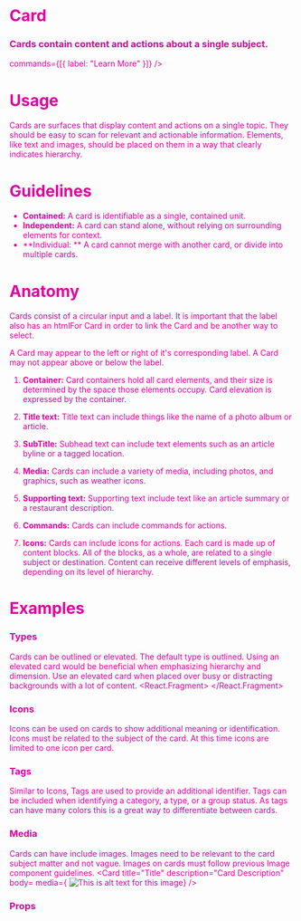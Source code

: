 

<Meta title="Work|Docs/Card" component={Card} />

# Card

### Cards contain content and actions about a single subject.


<Preview withToolbar>
  <Story name="Standard">
    <Card
        title="Title"
        description="Card Description"
        body=<Body text="Lorem ipsum dolor sit amet, consectetur adipiscing elit, sed do eiusmod tempor incididunt ut labore et dolore magna aliqua. Ut enim ad minim veniam, quis nostrud exercitation ullamco laboris nisi ut aliquip ex ea commodo consequat. Duis aute irure dolor in reprehenderit in voluptate velit esse cillum dolore eu fugiat nulla pariatur. Excepteur sint occaecat cupidatat non proident, sunt in culpa qui officia deserunt mollit anim id est laborum." />
        commands={[{ label: "Learn More" }]}
      />
  </Story>
</Preview>

# Usage
Cards are surfaces that display content and actions on a single topic. They should be easy to scan for relevant and actionable information. Elements, like text and images, should be placed on them in a way that clearly indicates hierarchy.


# Guidelines
- **Contained:**
A card is identifiable as a single, contained unit. 
- **Independent:**
A card can stand alone, without relying on surrounding elements for context.
- **Individual: **
A card cannot merge with another card, or divide into multiple cards.


# Anatomy
Cards consist of a circular input and a label. It is important that the label also has an htmlFor Card in order to link the Card and be another way to select.

A Card may appear to the left or right of it's corresponding label. A Card may not appear above or below the label. 

1. **Container:**
Card containers hold all card elements, and their size is determined by the space those elements occupy. Card elevation is expressed by the container.

2. **Title text:** 
Title text can include things like the name of a photo album or article.

4. **SubTitle:** 
Subhead text can include text elements such as an article byline or a tagged location.

5. **Media:** 
Cards can include a variety of media, including photos, and graphics, such as weather icons.

6. **Supporting text:**
Supporting text include text like an article summary or a restaurant description.

7. **Commands:** 
Cards can include commands for actions.

8. **Icons:**
Cards can include icons for actions. Each card is made up of content blocks. All of the blocks, as a whole, are related to a single subject or destination. Content can receive different levels of emphasis, depending on its level of hierarchy.



# Examples

### Types
Cards can be outlined or elevated. The default type is outlined. Using an elevated card would be beneficial when emphasizing hierarchy and dimension. Use an elevated card when placed over busy or distracting backgrounds with a lot of content.
<Preview>
  <Story name="Types">
  <React.Fragment>
  <Grid columns="2">
          <Card title="Outlined Card" description="Card Description" />
          <Card title="Elevated Card" description="Card Description" type="elevated" />
          </Grid>
  </React.Fragment>
  </Story>
</Preview>



### Icons
Icons can be used on cards to show additional meaning or identification. Icons must be related to the subject of the card. At this time icons are limited to one icon per card.
<Preview>
  <Story name="Icons">
    <Card
        title="Appraisal Research"
        description="19-0942231 - 123 Main St, Woburn, MA 01801"
        icon="analytics"
      />
  </Story>
</Preview>


### Tags
Similar to Icons, Tags are used to provide an additional identifier. Tags can be included when identifying a category, a type, or a group status. As tags can have many colors this is a great way to differentiate between cards.
<Preview>
  <Story name="Tags">
<Card
        title="5201 California Avenue, Irvine, CA 92614"
        line1="APN #23947828"
        line2="Irvine Company"
        tag="Same Owner"
      />
  </Story>
</Preview>



### Media
Cards can have include images. Images need to be relevant to the card subject matter and not vague. Images on cards must follow previous Image component guidelines.
<Preview>
  <Story name="Media">
<Card title="Title" description="Card Description" 
body=<Body text="Lorem ipsum dolor sit amet, consectetur adipiscing elit, sed do eiusmod tempor incididunt ut labore et dolore magna aliqua. Ut enim ad minim veniam, quis nostrud exercitation ullamco laboris nisi ut aliquip ex ea commodo consequat. Duis aute irure dolor in reprehenderit in voluptate velit esse cillum dolore eu fugiat nulla pariatur. Excepteur sint occaecat cupidatat non proident, sunt in culpa qui officia deserunt mollit anim id est laborum." />
media={ <Image
    src="https://cdn.facilityexecutive.com/wp-content/uploads/2019/09/38391858_ml-800x418-1-574x300.jpg"
    alt="This is alt text for this image"
  />} />
  </Story>
</Preview>





### Props
<Props of={Card} />


